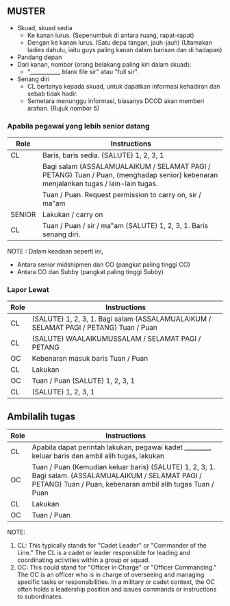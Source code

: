 ## MUSTER

- Skuad, skuad sedia
  - Ke kanan lurus. (Sepenumbuk di antara ruang, rapat-rapat)
  - Dengan ke kanan lurus. (Satu depa tangan, jauh-jauh)
    (Utamakan ladies dahulu, iaitu guys paling kanan dalam barisan dan di hadapan)
- Pandang depan
- Dari kanan, nombor (orang belakang paling kiri dalam skuad):
  - "___________ blank file sir" atau "full sir".
- Senang diri
  - CL bertanya kepada skuad, untuk dapatkan informasi kehadiran dan sebab tidak hadir.
  - Semetara menunggu informasi, biasanya DCOD akan memberi arahan. (Rujuk nombor 5)

### Apabila pegawai yang lebih senior datang
| Role   | Instructions |
|--------|--------------|
| CL     | Baris, baris sedia. (SALUTE) 1, 2, 3, 1 |
|        | Bagi salam (ASSALAMUALAIKUM / SELAMAT PAGI / PETANG) Tuan / Puan, (menghadap senior) kebenaran menjalankan tugas / lain-lain tugas. |
|        | Tuan / Puan. Request permission to carry on, sir / ma‟am |
| SENIOR | Lakukan / carry on |
| CL     | Tuan / Puan / sir / ma‟am (SALUTE) 1, 2, 3, 1. Baris senang diri. |

NOTE : Dalam keadaan seperti ini,
- Antara senior midshipmen dan CO (pangkat paling tinggi CO)
- Antara CO dan Subby (pangkat paling tinggi Subby)

### Lapor Lewat
| Role | Instructions |
|------|--------------|
| CL   | (SALUTE) 1, 2, 3, 1. Bagi salam (ASSALAMUALAIKUM / SELAMAT PAGI / PETANG) Tuan / Puan |
| CL   | (SALUTE) WAALAIKUMUSSALAM / SELAMAT PAGI / PETANG |
| OC   | Kebenaran masuk baris Tuan / Puan |
| CL   | Lakukan |
| OC   | Tuan / Puan (SALUTE) 1, 2, 3, 1 |
| CL   | (SALUTE) 1, 2, 3, 1 |

## Ambilalih tugas
| Role | Instructions |
|------|--------------|
| CL   | Apabila dapat perintah lakukan, pegawai kadet ________, keluar baris dan ambil alih tugas, lakukan |
| OC   | Tuan / Puan (Kemudian keluar baris) (SALUTE) 1, 2, 3, 1. Bagi salam. (ASSALAMUALAIKUM / SELAMAT PAGI / PETANG) Tuan / Puan, kebenaran ambil alih tugas Tuan / Puan |
| CL   | Lakukan |
| OC   | Tuan / Puan |

NOTE:
1. CL: This typically stands for "Cadet Leader" or "Commander of the Line." The CL is a cadet or leader responsible for leading and coordinating activities within a group or squad.
2. OC: This could stand for "Officer in Charge" or "Officer Commanding." The OC is an officer who is in charge of overseeing and managing specific tasks or responsibilities. In a military or cadet context, the OC often holds a leadership position and issues commands or instructions to subordinates.

